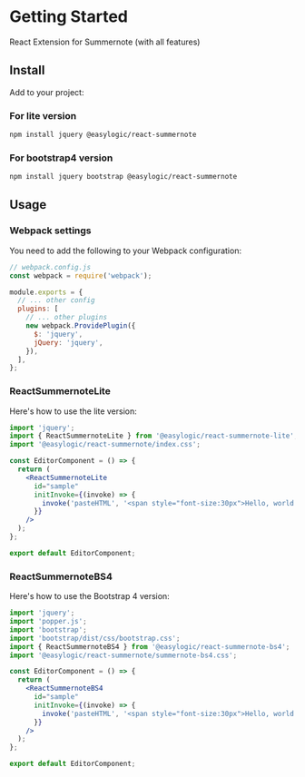 
<Meta title="React Summernote/Getting Started" />

# Getting Started

React Extension for Summernote (with all features)

## Install

Add to your project:

### For lite version

```bash
npm install jquery @easylogic/react-summernote
```

### For bootstrap4 version

```bash
npm install jquery bootstrap @easylogic/react-summernote
```

## Usage

### Webpack settings

You need to add the following to your Webpack configuration:

```js
// webpack.config.js
const webpack = require('webpack');

module.exports = {
  // ... other config
  plugins: [
    // ... other plugins
    new webpack.ProvidePlugin({
      $: 'jquery',
      jQuery: 'jquery',
    }),
  ],
};
```

### ReactSummernoteLite

Here's how to use the lite version:

```jsx
import 'jquery';
import { ReactSummernoteLite } from '@easylogic/react-summernote-lite';
import '@easylogic/react-summernote/index.css';

const EditorComponent = () => {
  return (
    <ReactSummernoteLite
      id="sample"
      initInvoke={(invoke) => {
        invoke('pasteHTML', '<span style="font-size:30px">Hello, world for 30px</span>');
      }}
    />
  );
};

export default EditorComponent;
```

### ReactSummernoteBS4

Here's how to use the Bootstrap 4 version:

```jsx
import 'jquery';
import 'popper.js';
import 'bootstrap';
import 'bootstrap/dist/css/bootstrap.css';
import { ReactSummernoteBS4 } from '@easylogic/react-summernote-bs4';
import '@easylogic/react-summernote/summernote-bs4.css';

const EditorComponent = () => {
  return (
    <ReactSummernoteBS4
      id="sample"
      initInvoke={(invoke) => {
        invoke('pasteHTML', '<span style="font-size:30px">Hello, world for 30px</span>');
      }}
    />
  );
};

export default EditorComponent;
```
